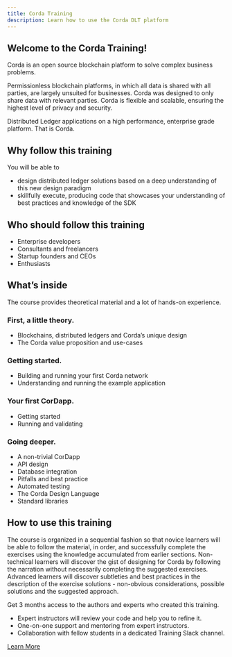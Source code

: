 ```yaml
---
title: Corda Training
description: Learn how to use the Corda DLT platform
---
```





## Welcome to the Corda Training!

Corda is an open source blockchain platform to solve complex business problems. 

Permissionless blockchain platforms, in which all data is shared with all parties, are largely unsuited for businesses. Corda was designed to only share data with relevant parties. Corda is flexible and scalable, ensuring the highest level of privacy and security.

Distributed Ledger applications on a high performance, enterprise grade platform. That is Corda.

## Why follow this training

You will be able to
- design distributed ledger solutions based on a deep understanding of this new design paradigm
- skillfully execute, producing code that showcases your understanding of best practices and knowledge of the SDK

## Who should follow this training

- Enterprise developers
- Consultants and freelancers
- Startup founders and CEOs
- Enthusiasts

## What’s inside
The course provides theoretical material and a lot of hands-on experience.

### First, a little theory.

- Blockchains, distributed ledgers and Corda’s unique design
- The Corda value proposition and use-cases

### Getting started.

- Building and running your first Corda network
- Understanding and running  the example application

### Your first CorDapp.

- Getting started
- Running and validating

### Going deeper.

- A non-trivial CorDapp
- API design
- Database integration
- Pitfalls and best practice
- Automated testing
- The Corda Design Language
- Standard libraries

## How to use this training

The course is organized in a sequential fashion so that novice learners will be able to follow the material, in order, and successfully complete the exercises using the knowledge accumulated from earlier sections. Non-technical learners will discover the gist of designing for Corda by following the narration without necessarily completing the suggested exercises. Advanced learners will discover subtleties and best practices in the description of the exercise solutions - non-obvious considerations, possible solutions and the suggested approach.

<HighlightBox type="support">

Get 3 months access to the authors and experts who created this training.

* Expert instructors will review your code and help you to refine it.
* One-on-one support and mentoring from expert instructors.
* Collaboration with fellow students in a dedicated Training Slack channel.

<div class="cta-wrapper">
<a href="/in-closing/get-paid-support/" class="cta-button">Learn More</a>
</div>

</HighlightBox>

